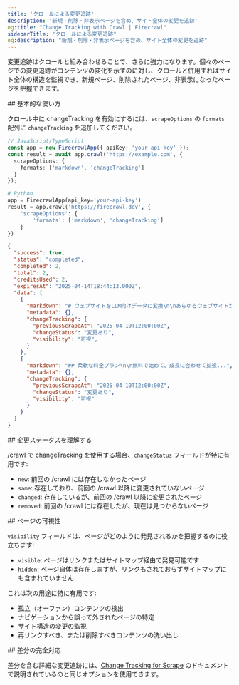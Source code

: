 ```yaml
---
title: 'クロールによる変更追跡'
description: '新規・削除・非表示ページを含め、サイト全体の変更を追跡'
og:title: "Change Tracking with Crawl | Firecrawl"
sidebarTitle: "クロールによる変更追跡"
og:description: "新規・削除・非表示ページを含め、サイト全体の変更を追跡"
---
```


変更追跡はクロールと組み合わせることで、さらに強力になります。個々のページでの変更追跡がコンテンツの変化を示すのに対し、クロールと併用すればサイト全体の構造を監視でき、新規ページ、削除されたページ、非表示になったページを把握できます。

<div id="basic-usage">
  ## 基本的な使い方
</div>

クロール中に changeTracking を有効にするには、`scrapeOptions` の `formats` 配列に `changeTracking` を追加してください。

```typescript
// JavaScript/TypeScript
const app = new FirecrawlApp({ apiKey: 'your-api-key' });
const result = await app.crawl('https://example.com', {
  scrapeOptions: {
    formats: ['markdown', 'changeTracking']
  }
});
```

```python
# Python
app = FirecrawlApp(api_key='your-api-key')
result = app.crawl('https://firecrawl.dev', {
    'scrapeOptions': {
        'formats': ['markdown', 'changeTracking']
    }
})
```

```json
{
  "success": true,
  "status": "completed",
  "completed": 2,
  "total": 2,
  "creditsUsed": 2,
  "expiresAt": "2025-04-14T18:44:13.000Z",
  "data": [
    {
      "markdown": "# ウェブサイトをLLM向けデータに変換\n\nあらゆるウェブサイトからクロールしたクリーンなデータでAIアプリを強化...",
      "metadata": {},
      "changeTracking": {
        "previousScrapeAt": "2025-04-10T12:00:00Z",
        "changeStatus": "変更あり",
        "visibility": "可視",
      }
    },
    {
      "markdown": "## 柔軟な料金プラン\n\n無料で始めて、成長に合わせて拡張...",
      "metadata": {},
      "changeTracking": {
        "previousScrapeAt": "2025-04-10T12:00:00Z",
        "changeStatus": "変更あり",
        "visibility": "可視"
      }
    }
  ]
}
```

<div id="understanding-change-status">
  ## 変更ステータスを理解する
</div>

/​crawl で changeTracking を使用する場合、`changeStatus` フィールドが特に有用です:

* `new`: 前回の /​crawl には存在しなかったページ
* `same`: 存在しており、前回の /​crawl 以降に変更されていないページ
* `changed`: 存在しているが、前回の /​crawl 以降に変更されたページ
* `removed`: 前回の /​crawl には存在したが、現在は見つからないページ

<div id="page-visibility">
  ## ページの可視性
</div>

`visibility` フィールドは、ページがどのように発見されるかを把握するのに役立ちます:

* `visible`: ページはリンクまたはサイトマップ経由で発見可能です
* `hidden`: ページ自体は存在しますが、リンクもされておらずサイトマップにも含まれていません

これは次の用途に特に有用です:

* 孤立（オーファン）コンテンツの検出
* ナビゲーションから誤って外されたページの特定
* サイト構造の変更の監視
* 再リンクすべき、または削除すべきコンテンツの洗い出し

<div id="full-diff-support">
  ## 差分の完全対応
</div>

差分を含む詳細な変更追跡には、[Change Tracking for Scrape](/ja/features/change-tracking) のドキュメントで説明されているのと同じオプションを使用できます。